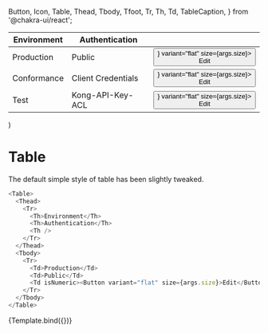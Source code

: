   Button,
  Icon,
  Table,
  Thead,
  Tbody,
  Tfoot,
  Tr,
  Th,
  Td,
  TableCaption,
} from '@chakra-ui/react';


<Meta title="BCGov/Table" />

  <Table {...args}>
    <Thead>
      <Tr>
        <Th>Environment</Th>
        <Th>Authentication</Th>
        <Th />
      </Tr>
    </Thead>
    <Tbody>
      <Tr>
        <Td>Production</Td>
        <Td>Public</Td>
        <Td isNumeric>
          <Button leftIcon={<Icon as={FaPen} />} variant="flat" size={args.size}>
            Edit
          </Button>
        </Td>
      </Tr>
      <Tr>
        <Td>Conformance</Td>
        <Td>Client Credentials</Td>
        <Td isNumeric>
          <Button leftIcon={<Icon as={FaPen} />} variant="flat" size={args.size}>
            Edit
          </Button>
        </Td>
      </Tr>
      <Tr>
        <Td>Test</Td>
        <Td>Kong-API-Key-ACL</Td>
        <Td isNumeric>
          <Button leftIcon={<Icon as={FaPen} />} variant="flat" size={args.size}>
            Edit
          </Button>
        </Td>
      </Tr>
    </Tbody>
  </Table>
)

# Table

The default simple style of table has been slightly tweaked.

```javascript
<Table>
  <Thead>
    <Tr>
      <Th>Environment</Th>
      <Th>Authentication</Th>
      <Th />
    </Tr>
  </Thead>
  <Tbody>
    <Tr>
      <Td>Production</Td>
      <Td>Public</Td>
      <Td isNumeric><Button variant="flat" size={args.size}>Edit</Button></Td>
    </Tr>
  </Tbody>
</Table>
```

<Canvas>
  <Story 
    name="Default"
    args={{ 
      size: 'md'
  }}>
    {Template.bind({})}
  </Story>
</Canvas>
